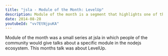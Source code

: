 ```yaml
---
title: "jsla - Module of the Month: LevelUp"
description: Module of the month is a segment that highlights one of the many npm modules that make Node.js so great. This month's module was LevelUp
date: 2014-08-28
youtubeId: "vv7EtNjpuKA"
---
```


Module of the month was a small series at jsla in which people of the community would give talks about a specific module in the nodejs ecosystem. This months talk was about LevelUp.
